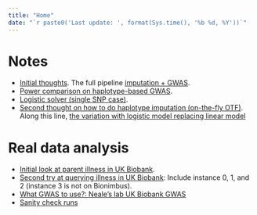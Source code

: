 ```yaml
---
title: "Home"
date: "`r paste0('Last update: ', format(Sys.time(), '%b %d, %Y'))`"    
---
```


# Notes

* [Initial thoughts](init_idea_outline.html). The full pipeline [imputation + GWAS](impute_and_gwas.html).
* [Power comparison on haplotype-based GWAS](haplo_gwas_power.html).
* [Logistic solver (single SNP case)](logistic_solver_single.html).
* [Second thought on how to do haplotype imputation (on-the-fly OTF)](second_idea_outline.html). Along this line, [the variation with logistic model replacing linear model](second_idea_outline_logistic.html)

# Real data analysis

* [Initial look at parent illness in UK Biobank](parent_illness_init.html).
* [Second try at querying illness in UK Biobank](parent_illness_2nd.html): Include instance 0, 1, and 2 (instance 3 is not on Bionimbus).
* [What GWAS to use?: Neale's lab UK Biobank GWAS](gwas_neale_lab_ukb.html)
* [Sanity check runs](sanity_check.html)
